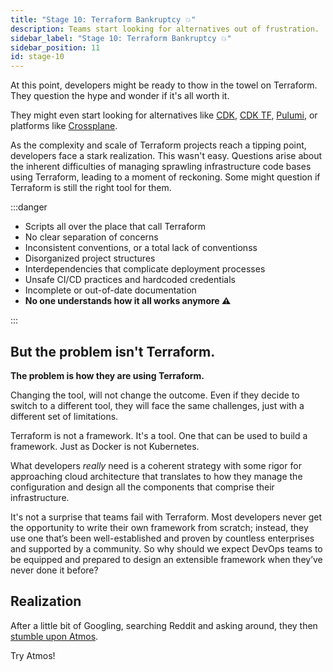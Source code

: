 ```yaml
---
title: "Stage 10: Terraform Bankruptcy 💥"
description: Teams start looking for alternatives out of frustration.
sidebar_label: "Stage 10: Terraform Bankruptcy 💥"
sidebar_position: 11
id: stage-10
---
```


<Intro>
At this point, developers might be ready to thow in the towel on Terraform. 
They question the hype and wonder if it's all worth it.

They might even start looking for alternatives like [CDK](https://aws.amazon.com/cdk/),
[CDK TF](https://developer.hashicorp.com/terraform/cdktf), [Pulumi](https://www.pulumi.com/), 
or platforms like [Crossplane](https://www.crossplane.io/).
</Intro>


As the complexity and scale of Terraform projects reach a tipping point, developers face a stark realization.
This wasn't easy. Questions arise about the inherent difficulties of managing sprawling infrastructure code bases
using Terraform, leading to a moment of reckoning. Some might question if Terraform is still the right tool for them.

:::danger

- Scripts all over the place that call Terraform
- No clear separation of concerns
- Inconsistent conventions, or a total lack of conventionss
- Disorganized project structures
- Interdependencies that complicate deployment processes
- Unsafe CI/CD practices and hardcoded credentials
- Incomplete or out-of-date documentation
- **No one understands how it all works anymore ⚠️**

:::

## But the problem isn't Terraform. 

**The problem is how they are using Terraform.**

Changing the tool, will not change the outcome. Even if they decide to switch to a different tool, 
they will face the same challenges, just with a different set of limitations.

Terraform is not a framework. It's a tool. One that can be used to build a framework. Just as Docker is not Kubernetes.

What developers _really_ need is a coherent strategy with some rigor for approaching cloud architecture that translates to
how they manage the configuration and design all the components that comprise their infrastructure.

It's not a surprise that teams fail with Terraform. Most developers never get the opportunity to write their own framework from scratch;
instead, they use one that’s been well-established and proven by countless enterprises and supported by a community. 
So why should we expect DevOps teams to be equipped and prepared to design an extensible framework when they’ve never done it before? 

## Realization

After a little bit of Googling, searching Reddit and asking around, they then [stumble upon Atmos](/introduction/why-atmos/nirvana).

<Link
    to="/introduction/why-atmos/nirvana"
    className="button button--lg button--primary">
    Try Atmos!
</Link>
